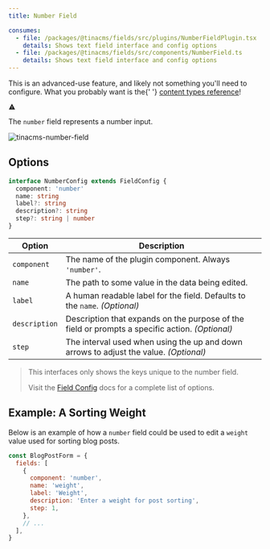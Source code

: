```yaml
---
title: Number Field

consumes:
  - file: /packages/@tinacms/fields/src/plugins/NumberFieldPlugin.tsx
    details: Shows text field interface and config options
  - file: /packages/@tinacms/fields/src/components/NumberField.ts
    details: Shows text field interface and config options
---
```


<div class="short-code-warning">
  <div>
    <p>
      This is an advanced-use feature, and likely not something you'll need to
      configure. What you probably want is the{' '}
      <a href="/docs/reference/types/">content types reference</a>!
    </p>
  </div>
  <svg
    stroke="currentColor"
    fill="currentColor"
    stroke-width="0"
    viewBox="0 0 512 512"
    height="1em"
    width="1em"
    xmlns="http://www.w3.org/2000/svg"
  >
    <path d="M32 464h448L256 48 32 464zm248-64h-48v-48h48v48zm0-80h-48v-96h48v96z"></path>
  </svg>
</div>

The `number` field represents a number input.

![tinacms-number-field](/img/fields/number-field.png)

## Options

```typescript
interface NumberConfig extends FieldConfig {
  component: 'number'
  name: string
  label?: string
  description?: string
  step?: string | number
}
```

| Option        | Description                                                                                     |
| ------------- | ----------------------------------------------------------------------------------------------- |
| `component`   | The name of the plugin component. Always `'number'`.                                            |
| `name`        | The path to some value in the data being edited.                                                |
| `label`       | A human readable label for the field. Defaults to the `name`. _(Optional)_                      |
| `description` | Description that expands on the purpose of the field or prompts a specific action. _(Optional)_ |
| `step`        | The interval used when using the up and down arrows to adjust the value. _(Optional)_           |

> This interfaces only shows the keys unique to the number field.
>
> Visit the [Field Config](/docs/reference/toolkit/fields) docs for a complete list of options.

## Example: A Sorting Weight

Below is an example of how a `number` field could be used to edit a `weight` value used for sorting blog posts.

```javascript
const BlogPostForm = {
  fields: [
    {
      component: 'number',
      name: 'weight',
      label: 'Weight',
      description: 'Enter a weight for post sorting',
      step: 1,
    },
    // ...
  ],
}
```
